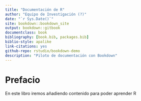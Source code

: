 ```yaml
--- 
title: "Documentación de R"
author: "Equipo de Investigación (?)"
date: "`r Sys.Date()`"
site: bookdown::bookdown_site
output: bookdown::gitbook
documentclass: book
bibliography: [book.bib, packages.bib]
biblio-style: apalike
link-citations: yes
github-repo: rstudio/bookdown-demo
description: "Piloto de documentación con Bookdown"
---
```


# Prefacio {-}

En este libro iremos añadiendo contenido para poder aprender R
